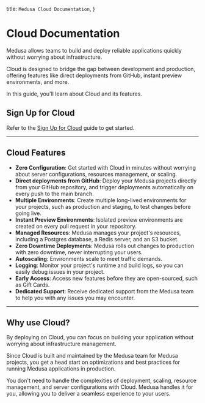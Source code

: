   title: `Medusa Cloud Documentation`,
}

# Cloud Documentation

Medusa allows teams to build and deploy reliable applications quickly without worrying about infrastructure.

Cloud is designed to bridge the gap between development and production, offering features like direct deployments from GitHub, instant preview environments, and more.

In this guide, you'll learn about Cloud and its features.

## Sign Up for Cloud

Refer to the [Sign Up for Cloud](./sign-up/page.mdx) guide to get started.

---

## Cloud Features

- **Zero Configuration**: Get started with Cloud in minutes without worrying about server configurations, resources management, or scaling.
- **Direct deployments from GitHub**: Deploy your Medusa projects directly from your GitHub repository, and trigger deployments automatically on every push to the main branch.
- **Multiple Environments**: Create multiple long-lived environments for your projects, such as production and staging, to test changes before going live.
- **Instant Preview Environments**: Isolated preview environments are created on every pull request in your repository.
- **Managed Resources**: Medusa manages your project's resources, including a Postgres database, a Redis server, and an S3 bucket.
- **Zero Downtime Deployments**: Medusa rolls out changes to production with zero downtime, never interrupting your users.
- **Autoscaling**: Environments scale to meet traffic demands.
- **Logging**: Monitor your project's runtime and build logs, so you can easily debug issues in your project.
- **Early Access**: Access new features before they are open-sourced, such as Gift Cards.
- **Dedicated Support**: Receive dedicated support from the Medusa team to help you with any issues you may encounter.

---

## Why use Cloud?

By deploying on Cloud, you can focus on building your application without worrying about infrastructure management.

Since Cloud is built and maintained by the Medusa team for Medusa projects, you get a head start on optimizations and best practices for running Medusa applications in production.

You don't need to handle the complexities of deployment, scaling, resource management, and server configurations with Cloud. Medusa handles it for you, allowing you to deliver a seamless experience to your users.
